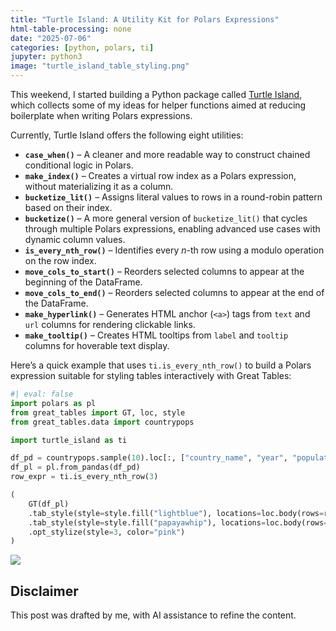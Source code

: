 ```yaml
---
title: "Turtle Island: A Utility Kit for Polars Expressions"
html-table-processing: none
date: "2025-07-06"
categories: [python, polars, ti]
jupyter: python3
image: "turtle_island_table_styling.png"
---
```

This weekend, I started building a Python package called [Turtle Island](https://github.com/jrycw/turtle-island), which collects some of my ideas for helper functions aimed at reducing boilerplate when writing Polars expressions.

Currently, Turtle Island offers the following eight utilities:

* **`case_when()`** – A cleaner and more readable way to construct chained conditional logic in Polars.
* **`make_index()`** – Creates a virtual row index as a Polars expression, without materializing it as a column.
* **`bucketize_lit()`** – Assigns literal values to rows in a round-robin pattern based on their index.
* **`bucketize()`** – A more general version of `bucketize_lit()` that cycles through multiple Polars expressions, enabling advanced use cases with dynamic column values.
* **`is_every_nth_row()`** – Identifies every *n*-th row using a modulo operation on the row index.
* **`move_cols_to_start()`** – Reorders selected columns to appear at the beginning of the DataFrame.
* **`move_cols_to_end()`** – Reorders selected columns to appear at the end of the DataFrame.
* **`make_hyperlink()`** – Generates HTML anchor (`<a>`) tags from `text` and `url` columns for rendering clickable links.
* **`make_tooltip()`** – Creates HTML tooltips from `label` and `tooltip` columns for hoverable text display.

Here’s a quick example that uses `ti.is_every_nth_row()` to build a Polars expression suitable for styling tables interactively with Great Tables:
```python
#| eval: false
import polars as pl
from great_tables import GT, loc, style
from great_tables.data import countrypops

import turtle_island as ti

df_pd = countrypops.sample(10).loc[:, ["country_name", "year", "population"]]
df_pl = pl.from_pandas(df_pd)
row_expr = ti.is_every_nth_row(3)

(
    GT(df_pl)
    .tab_style(style=style.fill("lightblue"), locations=loc.body(rows=row_expr))
    .tab_style(style=style.fill("papayawhip"), locations=loc.body(rows=~row_expr))
    .opt_stylize(style=3, color="pink")
)
```

![](turtle_island_table_styling.png){fig-align="center" fig-alt="Styling table using Turtle Island"}

::: {.callout-warning}
# Disclaimer
This post was drafted by me, with AI assistance to refine the content.
::: 